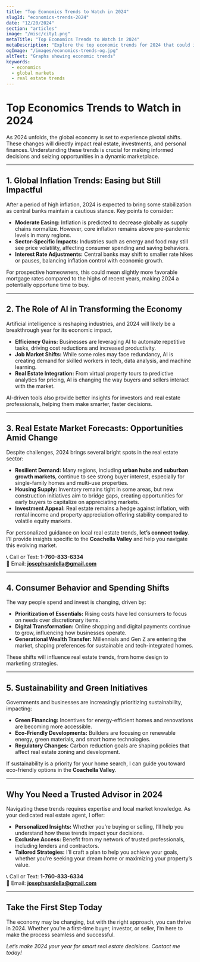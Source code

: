 ```yaml
---
title: "Top Economics Trends to Watch in 2024"
slugId: "economics-trends-2024"
date: "12/20/2024"
section: "articles"
image: "/misc/city1.png"
metaTitle: "Top Economics Trends to Watch in 2024"
metaDescription: "Explore the top economic trends for 2024 that could impact real estate, investments, and global markets."
ogImage: "/images/economics-trends-og.jpg"
altText: "Graphs showing economic trends"
keywords:
  - economics
  - global markets
  - real estate trends
---
```


# Top Economics Trends to Watch in 2024

As 2024 unfolds, the global economy is set to experience pivotal shifts. These changes will directly impact real estate, investments, and personal finances. Understanding these trends is crucial for making informed decisions and seizing opportunities in a dynamic marketplace.

---

## **1. Global Inflation Trends: Easing but Still Impactful**

After a period of high inflation, 2024 is expected to bring some stabilization as central banks maintain a cautious stance. Key points to consider:  

- **Moderate Easing:** Inflation is predicted to decrease globally as supply chains normalize. However, core inflation remains above pre-pandemic levels in many regions.  
- **Sector-Specific Impacts:** Industries such as energy and food may still see price volatility, affecting consumer spending and saving behaviors.  
- **Interest Rate Adjustments:** Central banks may shift to smaller rate hikes or pauses, balancing inflation control with economic growth.  

For prospective homeowners, this could mean slightly more favorable mortgage rates compared to the highs of recent years, making 2024 a potentially opportune time to buy.  

---

## **2. The Role of AI in Transforming the Economy**

Artificial intelligence is reshaping industries, and 2024 will likely be a breakthrough year for its economic impact.  

- **Efficiency Gains:** Businesses are leveraging AI to automate repetitive tasks, driving cost reductions and increased productivity.  
- **Job Market Shifts:** While some roles may face redundancy, AI is creating demand for skilled workers in tech, data analysis, and machine learning.  
- **Real Estate Integration:** From virtual property tours to predictive analytics for pricing, AI is changing the way buyers and sellers interact with the market.  

AI-driven tools also provide better insights for investors and real estate professionals, helping them make smarter, faster decisions.

---

## **3. Real Estate Market Forecasts: Opportunities Amid Change**

Despite challenges, 2024 brings several bright spots in the real estate sector:  

- **Resilient Demand:** Many regions, including **urban hubs and suburban growth markets**, continue to see strong buyer interest, especially for single-family homes and multi-use properties.  
- **Housing Supply:** Inventory remains tight in some areas, but new construction initiatives aim to bridge gaps, creating opportunities for early buyers to capitalize on appreciating markets.  
- **Investment Appeal:** Real estate remains a hedge against inflation, with rental income and property appreciation offering stability compared to volatile equity markets.  

For personalized guidance on local real estate trends, **let’s connect today**. I’ll provide insights specific to the **Coachella Valley** and help you navigate this evolving market.  

📞 Call or Text: **1-760-833-6334**  
📧 Email: **josephsardella@gmail.com**

---

## **4. Consumer Behavior and Spending Shifts**

The way people spend and invest is changing, driven by:  
- **Prioritization of Essentials:** Rising costs have led consumers to focus on needs over discretionary items.  
- **Digital Transformation:** Online shopping and digital payments continue to grow, influencing how businesses operate.  
- **Generational Wealth Transfer:** Millennials and Gen Z are entering the market, shaping preferences for sustainable and tech-integrated homes.  

These shifts will influence real estate trends, from home design to marketing strategies.  

---

## **5. Sustainability and Green Initiatives**

Governments and businesses are increasingly prioritizing sustainability, impacting:  
- **Green Financing:** Incentives for energy-efficient homes and renovations are becoming more accessible.  
- **Eco-Friendly Developments:** Builders are focusing on renewable energy, green materials, and smart home technologies.  
- **Regulatory Changes:** Carbon reduction goals are shaping policies that affect real estate zoning and development.  

If sustainability is a priority for your home search, I can guide you toward eco-friendly options in the **Coachella Valley**.

---

## **Why You Need a Trusted Advisor in 2024**

Navigating these trends requires expertise and local market knowledge. As your dedicated real estate agent, I offer:  
- **Personalized Insights:** Whether you’re buying or selling, I’ll help you understand how these trends impact your decisions.  
- **Exclusive Access:** Benefit from my network of trusted professionals, including lenders and contractors.  
- **Tailored Strategies:** I’ll craft a plan to help you achieve your goals, whether you’re seeking your dream home or maximizing your property’s value.  

📞 Call or Text: **1-760-833-6334**  
📧 Email: **josephsardella@gmail.com**

---

## **Take the First Step Today**

The economy may be changing, but with the right approach, you can thrive in 2024. Whether you’re a first-time buyer, investor, or seller, I’m here to make the process seamless and successful.

*Let’s make 2024 your year for smart real estate decisions. Contact me today!*  
